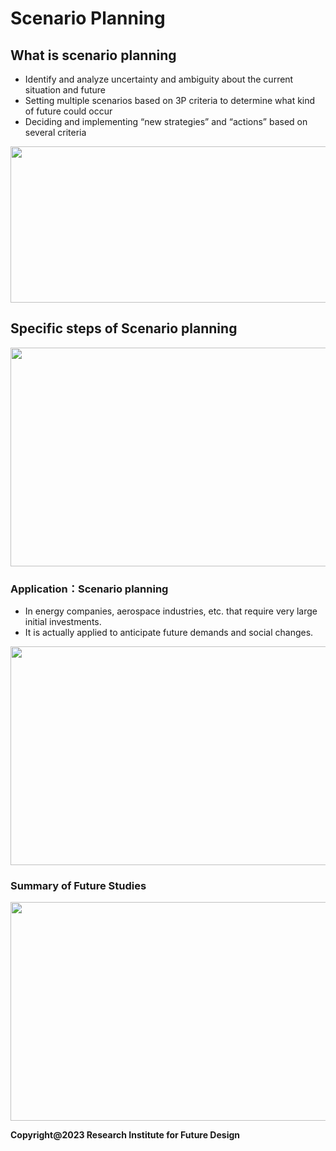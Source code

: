 # Scenario Planning

## What is scenario planning

-   Identify and analyze uncertainty and ambiguity about the current situation and future
-   Setting multiple scenarios based on 3P criteria to determine what kind of future could occur
-   Deciding and implementing "new strategies" and "actions" based on several criteria

![](figures/L4/L4_14.png){width="600" height="250"}

## Specific steps of Scenario planning

![](figures/L5/L5_9.png){width="600" height="350"}

### Application：Scenario planning

-   In energy companies, aerospace industries, etc. that require very large initial investments.
-   It is actually applied to anticipate future demands and social changes.

![](figures/L5/L5_10.png){width="600" height="350"}

### Summary of Future Studies

![](figures/L5/L5_11.png){width="600" height="350"}

**Copyright\@2023 Research Institute for Future Design**
